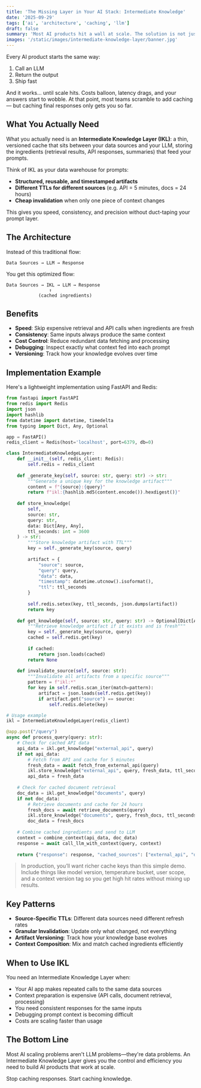 ```yaml
---
title: 'The Missing Layer in Your AI Stack: Intermediate Knowledge'
date: '2025-09-29'
tags: ['ai', 'architecture', 'caching', 'llm']
draft: false
summary: 'Most AI products hit a wall at scale. The solution is not just caching responses—it is building an Intermediate Knowledge Layer that stores the ingredients feeding your prompts.'
images: '/static/images/intermediate-knowledge-layer/banner.jpg'
---
```


Every AI product starts the same way:

1. Call an LLM
2. Return the output  
3. Ship fast

And it works… until scale hits. Costs balloon, latency drags, and your answers start to wobble. At that point, most teams scramble to add caching — but caching final responses only gets you so far.

## What You Actually Need

What you actually need is an **Intermediate Knowledge Layer (IKL)**: a thin, versioned cache that sits between your data sources and your LLM, storing the ingredients (retrieval results, API responses, summaries) that feed your prompts.

Think of IKL as your data warehouse for prompts:

- **Structured, reusable, and timestamped artifacts**
- **Different TTLs for different sources** (e.g. API = 5 minutes, docs = 24 hours)
- **Cheap invalidation** when only one piece of context changes

This gives you speed, consistency, and precision without duct-taping your prompt layer.

## The Architecture

Instead of this traditional flow:
```
Data Sources → LLM → Response
```

You get this optimized flow:
```
Data Sources → IKL → LLM → Response
                ↑
            (cached ingredients)
```

## Benefits

- **Speed**: Skip expensive retrieval and API calls when ingredients are fresh
- **Consistency**: Same inputs always produce the same context
- **Cost Control**: Reduce redundant data fetching and processing
- **Debugging**: Inspect exactly what context fed into each prompt
- **Versioning**: Track how your knowledge evolves over time

## Implementation Example

Here's a lightweight implementation using FastAPI and Redis:

```python
from fastapi import FastAPI
from redis import Redis
import json
import hashlib
from datetime import datetime, timedelta
from typing import Dict, Any, Optional

app = FastAPI()
redis_client = Redis(host='localhost', port=6379, db=0)

class IntermediateKnowledgeLayer:
    def __init__(self, redis_client: Redis):
        self.redis = redis_client
    
    def _generate_key(self, source: str, query: str) -> str:
        """Generate a unique key for the knowledge artifact"""
        content = f"{source}:{query}"
        return f"ikl:{hashlib.md5(content.encode()).hexdigest()}"
    
    def store_knowledge(
        self, 
        source: str, 
        query: str, 
        data: Dict[Any, Any], 
        ttl_seconds: int = 3600
    ) -> str:
        """Store knowledge artifact with TTL"""
        key = self._generate_key(source, query)
        
        artifact = {
            "source": source,
            "query": query,
            "data": data,
            "timestamp": datetime.utcnow().isoformat(),
            "ttl": ttl_seconds
        }
        
        self.redis.setex(key, ttl_seconds, json.dumps(artifact))
        return key
    
    def get_knowledge(self, source: str, query: str) -> Optional[Dict[Any, Any]]:
        """Retrieve knowledge artifact if it exists and is fresh"""
        key = self._generate_key(source, query)
        cached = self.redis.get(key)
        
        if cached:
            return json.loads(cached)
        return None
    
    def invalidate_source(self, source: str):
        """Invalidate all artifacts from a specific source"""
        pattern = f"ikl:*"
        for key in self.redis.scan_iter(match=pattern):
            artifact = json.loads(self.redis.get(key))
            if artifact.get("source") == source:
                self.redis.delete(key)

# Usage example
ikl = IntermediateKnowledgeLayer(redis_client)

@app.post("/query")
async def process_query(query: str):
    # Check for cached API data
    api_data = ikl.get_knowledge("external_api", query)
    if not api_data:
        # Fetch from API and cache for 5 minutes
        fresh_data = await fetch_from_external_api(query)
        ikl.store_knowledge("external_api", query, fresh_data, ttl_seconds=300)
        api_data = fresh_data
    
    # Check for cached document retrieval
    doc_data = ikl.get_knowledge("documents", query)
    if not doc_data:
        # Retrieve documents and cache for 24 hours
        fresh_docs = await retrieve_documents(query)
        ikl.store_knowledge("documents", query, fresh_docs, ttl_seconds=86400)
        doc_data = fresh_docs
    
    # Combine cached ingredients and send to LLM
    context = combine_context(api_data, doc_data)
    response = await call_llm_with_context(query, context)
    
    return {"response": response, "cached_sources": ["external_api", "documents"]}
```

> In production, you’ll want richer cache keys than this simple demo.
> Include things like model version, temperature bucket, user scope, and a context version tag so you get high hit rates without mixing up results. 
>

## Key Patterns

- **Source-Specific TTLs**: Different data sources need different refresh rates
- **Granular Invalidation**: Update only what changed, not everything
- **Artifact Versioning**: Track how your knowledge base evolves
- **Context Composition**: Mix and match cached ingredients efficiently

## When to Use IKL

You need an Intermediate Knowledge Layer when:

- Your AI app makes repeated calls to the same data sources
- Context preparation is expensive (API calls, document retrieval, processing)
- You need consistent responses for the same inputs
- Debugging prompt context is becoming difficult
- Costs are scaling faster than usage

## The Bottom Line

Most AI scaling problems aren't LLM problems—they're data problems. An Intermediate Knowledge Layer gives you the control and efficiency you need to build AI products that work at scale.

Stop caching responses. Start caching knowledge.